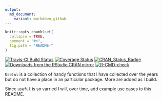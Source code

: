 ```yaml
---
output:
  md_document:
    variant: markdown_github
---
```


<!-- README.md is generated from README.Rmd. Please edit that file -->

```r
knitr::opts_chunk$set(
  collapse = TRUE,
  comment = "#>",
  fig.path = "README-"
)
```

[![Travis-CI Build Status](https://travis-ci.org/jaredlander/useful.svg?branch=master)](https://travis-ci.org/jaredlander/useful)
[![Coverage Status](https://img.shields.io/codecov/c/github/jaredlander/useful/master.svg)](https://codecov.io/github/jaredlander/useful?branch=master)
[![CRAN_Status_Badge](http://www.r-pkg.org/badges/version/useful)](https://cran.r-project.org/package=useful)
[![Downloads from the RStudio CRAN mirror](http://cranlogs.r-pkg.org/badges/useful)](https://cran.r-project.org/package=useful)
[![R-CMD-check](https://github.com/jaredlander/useful/actions/workflows/R-CMD-check.yaml/badge.svg)](https://github.com/jaredlander/useful/actions/workflows/R-CMD-check.yaml)

`Useful` is a collection of handy functions that I have collected over the years but do not have a place in an particular package.  More are added as I build.

Since `useful` is so varried I will, over time, add example use cases to this README.